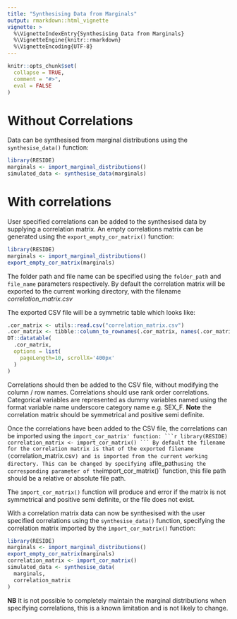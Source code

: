 ```yaml
---
title: "Synthesising Data from Marginals"
output: rmarkdown::html_vignette
vignette: >
  %\VignetteIndexEntry{Synthesising Data from Marginals}
  %\VignetteEngine{knitr::rmarkdown}
  %\VignetteEncoding{UTF-8}
---
```


```r
knitr::opts_chunk$set(
  collapse = TRUE,
  comment = "#>",
  eval = FALSE
)
```

# Without Correlations
Data can be synthesised from marginal distributions using the `synthesise_data()` function:
```r
library(RESIDE)
marginals <- import_marginal_distributions()
simulated_data <- synthesise_data(marginals)
```

# With correlations
User specified correlations can be added to the synthesised data by supplying a correlation matrix. An empty correlations matrix can be generated using the `export_empty_cor_matrix()` function:
```r
library(RESIDE)
marginals <- import_marginal_distributions()
export_empty_cor_matrix(marginals)
```
The folder path and file name can be specified using the `folder_path` and `file_name` parameters respectively. By default the correlation matrix will be exported to the current working directory, with the filename *correlation_matrix.csv*

The exported CSV file will be a symmetric table which looks like:
```r
.cor_matrix <- utils::read.csv("correlation_matrix.csv")
.cor_matrix <- tibble::column_to_rownames(.cor_matrix, names(.cor_matrix)[1])
DT::datatable(
  .cor_matrix,
  options = list(
    pageLength=10, scrollX='400px'
  )
)
```

Correlations should then be added to the CSV file, without modifying the column / row names. Correlations should use rank order correlations. Categorical variables are represented as dummy variables named using the format variable name underscore category name e.g. SEX_F.
**Note** the correlation matrix should be symmetrical and positive semi definite.

Once the correlations have been added to the CSV file, the correlations can be imported using the `import_cor_matrix' function:
```r
library(RESIDE)
correlation_matrix <- import_cor_matrix()
```
By default the filename for the correlation matrix is that of the exported filename (`correlation_matrix.csv`) and is imported from the current working directory. This can be changed by specifying a `file_path` using the corresponding parameter of the `import_cor_matrix()` function, this file path should be a relative or absolute file path.

The `import_cor_matrix()` function will produce and error if the matrix is not symmetrical and positive semi definite, or the file does not exist.

With a correlation matrix data can now be synthesised with the user specified correlations using the `synthesise_data()` function, specifying the correlation matrix imported by the `import_cor_matrix()` function:
```r
library(RESIDE)
marginals <- import_marginal_distributions()
export_empty_cor_matrix(marginals)
correlation_matrix <- import_cor_matrix()
simulated_data <- synthesise_data(
  marginals,
  correlation_matrix
)
```

**NB** It is not possible to completely maintain the marginal distributions when specifying correlations, this is a known limitation and is not likely to change.